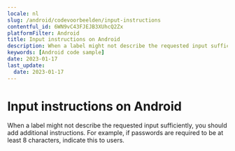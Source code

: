 ```yaml
---
locale: nl
slug: /android/codevoorbeelden/input-instructions
contentful_id: 6WN9vC43FJEJB3XUhcQ2Zx
platformFilter: Android
title: Input instructions on Android
description: When a label might not describe the requested input sufficiently, you should add additional instructions.
keywords: [Android code sample]
date: 2023-01-17
last_update:
  date: 2023-01-17
---
```


# Input instructions on Android

When a label might not describe the requested input sufficiently, you should add additional instructions. For example, if passwords are required to be at least 8 characters, indicate this to users.

<CodeSample id="input-instructions" locale="nl" platform="android"/>
